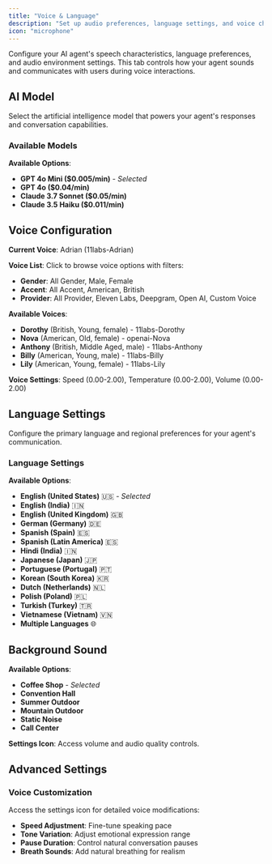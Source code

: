```yaml
---
title: "Voice & Language"
description: "Set up audio preferences, language settings, and voice characteristics for your AI agent"
icon: "microphone"
---
```



Configure your AI agent's speech characteristics, language preferences, and audio environment settings. This tab controls how your agent sounds and communicates with users during voice interactions.

## AI Model

Select the artificial intelligence model that powers your agent's responses and conversation capabilities.

### Available Models

**Available Options**:
- **GPT 4o Mini ($0.005/min)** - *Selected*
- **GPT 4o ($0.04/min)**
- **Claude 3.7 Sonnet ($0.05/min)**
- **Claude 3.5 Haiku ($0.011/min)**

## Voice Configuration

**Current Voice**: Adrian (11labs-Adrian)

**Voice List**: Click to browse voice options with filters:
- **Gender**: All Gender, Male, Female
- **Accent**: All Accent, American, British  
- **Provider**: All Provider, Eleven Labs, Deepgram, Open AI, Custom Voice

**Available Voices**:
- **Dorothy** (British, Young, female) - 11labs-Dorothy
- **Nova** (American, Old, female) - openai-Nova
- **Anthony** (British, Middle Aged, male) - 11labs-Anthony
- **Billy** (American, Young, male) - 11labs-Billy
- **Lily** (American, Young, female) - 11labs-Lily

**Voice Settings**: Speed (0.00-2.00), Temperature (0.00-2.00), Volume (0.00-2.00)

## Language Settings

Configure the primary language and regional preferences for your agent's communication.

### Language Settings

**Available Options**:
- **English (United States)** 🇺🇸 - *Selected*
- **English (India)** 🇮🇳
- **English (United Kingdom)** 🇬🇧  
- **German (Germany)** 🇩🇪
- **Spanish (Spain)** 🇪🇸
- **Spanish (Latin America)** 🇪🇸
- **Hindi (India)** 🇮🇳
- **Japanese (Japan)** 🇯🇵
- **Portuguese (Portugal)** 🇵🇹
- **Korean (South Korea)** 🇰🇷
- **Dutch (Netherlands)** 🇳🇱
- **Polish (Poland)** 🇵🇱
- **Turkish (Turkey)** 🇹🇷
- **Vietnamese (Vietnam)** 🇻🇳
- **Multiple Languages** 🌐


## Background Sound

**Available Options**:
- **Coffee Shop** - *Selected*
- **Convention Hall**
- **Summer Outdoor**
- **Mountain Outdoor**
- **Static Noise**
- **Call Center**

**Settings Icon**: Access volume and audio quality controls.

## Advanced Settings

### Voice Customization

Access the settings icon for detailed voice modifications:
- **Speed Adjustment**: Fine-tune speaking pace
- **Tone Variation**: Adjust emotional expression range
- **Pause Duration**: Control natural conversation pauses
- **Breath Sounds**: Add natural breathing for realism




